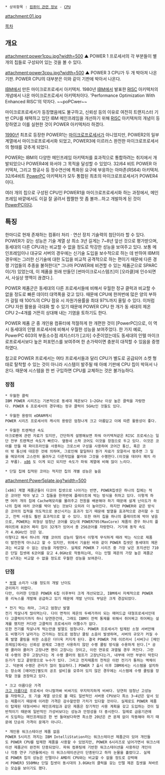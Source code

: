  * 상위항목 : [[컴퓨터 관련 정보]] - [[CPU]]
attachment:01.jpg

[[목차]]
== 개요 ==
attachment:power1cpu.jpg?width=500
▲ POWER 1 프로세서의 각 부분들이 별개의 칩들로 구성되어 있는 것을 볼 수 있다.

attachment:power3cpu.jpg?width=500
▲ POWER 3 CPU가 두 개 박아져 나온 기판. POWER CPU의 대부분은 이와 같이 기판에 박아서 나온다.

[[IBM]]에서 만든 마이크로프로세서 아키텍처. 1980년 [[IBM]]에서 발표한 [[RISC]] 아키텍처의 개념에서 나온 마이크로프로세서 아키텍처이다. 'Performance Optimization With Enhanced RISC'의 약자다. ~~poPCwer~~

마이크로프로세서가 등장했음에도 불구하고, 신뢰성 등의 이유로 여전히 트랜지스터 기반 CPU를 채택하고 있던 IBM 메인프레임을 개선하기 위해 [[RISC]] 아키텍처의 개념이 등장하였고 이를 실현한 것이 POWER 아키텍처라 하겠다. 

[[1990년]] 최초로 등장한 POWER1는 [[마이크로프로세서]]가 아니었지만, POWER2의 일부 계열에서 마이크로프로세서화 되었고, POWER3에 이르러스 완전한 마이크로프로세서의 형태를 갖추게 되었다.

POWER는 IBM의 다양한 메인프레임 아키텍처를 효과적으로 통합하려는 취지에서 개발되었으나 POWER4에 와서야 그 목적을 달성할 수 있었다. 32/64 비트 POWER 아키텍처, 그리고 항공사 등 정수연산에 특화된 요구에 부응하는 아마존(RS64) 아키텍처. 32/64비트 [[PowerPC]] 아키텍처가 모두 통합된 최초의 마이크로프로세서가 POWER4이다.

여러 개의 칩으로 구성된 CPU인 POWER1을 마이크로프로세서화 하는 과정에서, 메인프레임 바깥에서도 이걸 잘 굴려서 짭짤한 맛 좀 볼까...하고 개발하게 된 것이 [[PowerPC]]이다.
== 특징 ==
한마디로 현재 존재하는 컴퓨터 처리ㆍ연산 장치 기술력의 첨단이라 할 수 있다. POWER가 갖는 성능은 기술 계열 상 최소 3년 길게는 7~8년 앞선 것으로 평가받으며, 동세대의 다른 CPU과는 비교할 수 없을 정도로 막강한 성능을 보여주고 있다. 보통 메인프레임이나 대규모 서버의 경우에는 신기술 도입을 보수적으로 하는 데 반하여 IBM의 경우에는 그러한 신기술에 대한 도입을 비교적 공격적으로 하는 편이기 때문에 다른 경쟁 기업들의 추종을 불허한다[* 그나마 POWER에 비견할 수 있는 제품군으로 SPARC이(가) 있었는데, 이 제품을 원래 만들던 [썬마이크로시스템즈]이 [오라클]에 인수되면서, 사실상 명맥이 끊겼다.].

POWER 제품군은 동세대의 다른 프로세서들에 비해서 우월한 정규 클럭과 비교할 수 없을 정도로 빠른 데이터 대역폭을 갖고 있다. 때문에 CPU에 한꺼번에 많은 양의 부하가 걸릴 때 100%의 CPU 점유 시 자원가용률을 최대 97%까지 올릴 수 있다. 이처럼 CPU 자원 활용을 극대화 할 수 있기 때문에 POWER CPU 한 개가 동 세대의 제온 CPU 2~4개를 거뜬히 상대해 내는 기염을 토하기도 한다.

POWER 제품 군 중 개인용 컴퓨터에 적절하게 한 개편한 것이 [PowerPC]으로, 이 역시 동세대의 인텔 프로세서에 비해서 우월한 성능을 보여주었다. 한 가지 예로, PowerPC 603의 부동소수점 레지스터가 [고자] 수준이었는데도 동세대의 인텔 마이크로프로세서보다 높은 퍼포먼스를 보여주며 한 손가락이면 충분히 대적할 수 있음을 증명하였다.

참고로 POWER 프로세서는 여타 프로세서들과 달리 CPU가 별도로 공급되어 소켓 형태로 탈착할 수 있는 것이 아니라 시스템이 발주될 때 아예 기판에 CPU 칩이 박혀서 나온다. 때문에 시스템을 한 번 구입하면 CPU를 교체하는 것은 불가능하다.

=== 장점 ===
 * 우월한 클럭
 IBM POWER 시리즈는 기본적으로 동세대 제온보다 1~2Ghz 이상 높은 클럭을 자랑한다. POWER 6 프로세서의 경우에는 정규 클럭이 5GHz인 것들도 있다.

 * 우월한 용량의 eDRAM캐시
 POWER 시리즈 프로세서의 캐시의 용량은 엄청나게 크고 아름답고 이에 따른 활용성이 좋다.

 * 우월한 트렌젝션 속도
 아크로펜에 관련 자료가 있지만, 간단하게 설명해보면 파워 아키텍쳐같은 RISC 프로세스는 일단 전부 트렌젝션 속도가 빠르다. 옆동네 스팍 코어도 이것을 장점으로 두고 있다. 이것은 코어를 만들 때 파이프라인을 사용하는 크로스바 구성을 사용하여 코어간 통신, 혹은 코어 밖 통신에 대응한 것에 의하며, 그로인해 할일하다 뭔가 자료가 모잘라서 멈추면 그 일을 메모리에 고스란히 올려두고 다른작업을 불러와 그것을 수행한다.(이것을 데이터 패치 라고 부름). [[x86]] 도 이게 되긴 되지만 속도가 파워 계열에 비해 많이 느리다. 

 * 단일 칩에 집적된 코어는 적지만 칩의 개별 성능은 높음
attachment:Power5plate.jpg?width=500

 [x86] 계열 제품군들이 다코어 칩셋으로 나아가는 반면, POWER칩셋은 하나의 칩에는 적은 코어만 박아 넣고 그 칩들을 한꺼번에 플레이트에 박는 방식을 취하고 있다. 이렇게 하면 여러 개의 칩에 Cache메모리를 물려주고 전원을 배분해야 하기 때문에 설계 난이도가 하나의 칩에 여러 코어를 박아 넣는 것보다 오히려 더 높아진다. 하지만 POWER와 같은 방식은 코어의 집적을 의도적으로 분산시키는 효과가 있기 때문에 발열을 효과적으로 관리할 수 있고, 전력 사용도 훨씬 효과적으로 할 수 있다. 또한 여러 칩을 하나의 플레이트에 박아 넣음으로, POWER는 외형상 엄청난 코어를 갖는데 POWER795(MaxCore) 제품의 경우 하나의 플레이트에 8코어 짜리 칩이 32개가 있어서 총 256코어를 자랑한다. 거기에 동작 속도가 4.0GHz인 것은 덤.
 이렇다고 해서 하나의 개별 코어의 성능이 딸려서 이렇게 무식하게 때려 박는 식으로 제품이 발전한게 아니냐고 할 수 있지만, 위에서 기술된 바와 같이 POWER 칩셋은 동세대의 제온과는 비교할 수 없는 성능을 자랑한다. 실제로 POWER 7 시리즈 중 가장 낮은 포지션인 710은 단일 칩셋에 6코어를 갖고 4.0GHz로 작동하는데, 이는 인텔 제온의 가장 높은 제품군인 e7과는 비교할 수 없을 정도로 우월한 성능을 보여준다.
=== 단점 ===
 * [[부왘]] 소리가 나올 정도의 개발 난이도
 관리하기 어렵다. 
 다만, 이러한 단점은 POWER 6칩 이후부터 크게 개선되었고, IBM에서 자체적으로 POWER용 리눅스를 개발해 공급하고 있기 때문에 개발 난이도 부담은 크게 경감되었다.

 * 전기 먹는 하마, 그리고 엄청난 발열
 전기 작살나게 많이먹는다. 다이 면적이 제온의 두배가까이 되는 매머드급 대형프로세서인데다 고클럭이기까지 하니 당연한건데, 그래도 IBM이 전력 통제를 위해서 쥐어짜고 쥐어짜는 설계를 했지만 커다란 고클럭의 프로세서라 어쩔수가 없다.
 또한 전기를 작살나게 먹는만큼 발열도 엄청나다. POWER 프로세서가 탑제된 소형 서버만해도 비행기가 날라가는 건가하는 정도로 엄청난 쿨링 소음이 발생하며, 서버의 규모가 커질 수록 발열 쿨링을 위한 소음은 더더욱 커지게 된다. 결국 POWER 7에 이르러서 [서버]나 [메인프레임]에서는 신뢰성 문제로 그동안 사용하지 않던 수랭 쿨링 방식을 수용하게 된다.[* 공랭 쿨러야 쿨러가 고장나면 팬이 고장나는 것이고, 이런 연유로 과열될 경우 꺼진다. 그런데 수랭의 경우 고장난다는 게 수랭 쿨러의 펌프가 고장난다는가, 내부에 어떤 부분이 막힌다든가가 있고 끝판왕으로 누수가 있다. 그리고 전자제품의 천적은 이런 전기가 통하는 액체이고. 덕분에 수랭은 관리가 많이 필요하다.] POWER 7 출시 이후 IBM에서는 시스템을 설치하는 장소에 [에어컨|별도의 공조 설비]을 갖추어 있지 않은 경우에는 시스템에 수랭 쿨링을 장착할 것을 권장하고 있다.

 * 크고 아름다운 가격
 [[크고 아름다운]] 프로세서 아니랄까봐 비싸기도 무지막지하게 비싸다. 당연히 엄청난 고성능을 자랑하고, 또 기술 계열 상으로 볼 때도 일반적인 서버용 CPU보다 최소 3~4년은 앞서 있는 제품이기 때문에 이러한 가격은 감수할만한 가치가 있다할 것이다. 실제로도 POWER 제품이 탑제된 대형서버나 메인프레임과 같은 제품은 장기적인 사용 계획을 갖고 도입하는 것이 일반적이기 때문에 일반적인 가성비보다는 성능과 안정성을 더 중시한다. 일례로 금융기관에서 도입하는 메인프레임은 한 번 들여놨다하면 최소한 20년은 큰 문제 없이 작동해야 하기 때문에 단순히 가격이 문제가 아니다.

 * 개인용 워크스테이션 제품 없음
 POWER 5시리즈 까지는 IBM IntelliStation라는 워크스테이션 제품군이 있어 개인들도 POWER CPU를 탑제한 제품을 사용할 수 있었지만, POWER 6시리즈로 넘어가면서 워크스테이션 제품군이 완전히 단종되었다. 파워 컴퓨팅에 기반한 워크스테이션을 사용하던 개인이나 각종 연구 기관들에서는 이 워크스테이션군이 단종된다고 하자 눈물을 흘렸다고. 실제로 POWER 칩의 성능은 인텔이나 AMD의 CPU와는 비교할 수 없을 정도로 강력해서 POWER3 550MHz 단일 칩셋이 동시대의 3.0GHz의 클럭을 갖는 인텔 제온 칩셋을 쳐바르는 모습을 보이기도 했다.
